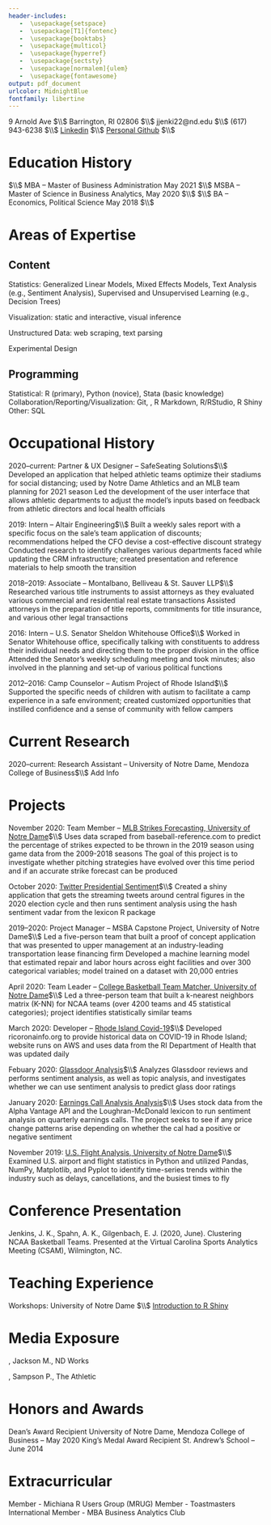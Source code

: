 ```yaml
---
header-includes:
   -  \usepackage{setspace}
   -  \usepackage[T1]{fontenc}
   -  \usepackage{booktabs}
   -  \usepackage{multicol}
   -  \usepackage{hyperref}
   -  \usepackage{sectsty}
   -  \usepackage[normalem]{ulem}
   -  \usepackage{fontawesome}
output: pdf_document
urlcolor: MidnightBlue
fontfamily: libertine
---
```


\title{\textsc{Joseph K. Jenkins}}
\maketitle
\rule{7in}{1.0pt}

\allsectionsfont{\sffamily\underline}

\normalsize
9 Arnold Ave $\\$
Barrington, RI 02806 $\\$
jjenki22@nd.edu $\\$
\faMobilePhone \hspace{.36cm} (617) 943-6238 $\\$
\href{https://www.linkedin.com/in/josephkjenkins/}{\faLinkedinSquare} \hspace{.16cm} [Linkedin](https://www.linkedin.com/in/josephkjenkins/) $\\$
\href{https://github.com/jjenki22}{\faGithub} \hspace{.16cm} [Personal Github](https://github.com/jjenki22) $\\$

\normalsize

# Education History

\textbf{University of Notre Dame, Mendoza College of Business} $\\$
  MBA -- Master of Business Administration \hfill May 2021 $\\$
  MSBA -- Master of Science in Business Analytics, \emph{magna cum laude} \hfill May 2020 $\\$
\textbf{University of Rochester}$\\$
  BA -- Economics, Political Science \hfill May 2018 $\\$

# Areas of Expertise

## Content

Statistics: Generalized Linear Models, Mixed Effects Models, Text Analysis (e.g., Sentiment Analysis), Supervised and Unsupervised Learning (e.g., Decision Trees)

Visualization: static and interactive, visual inference

Unstructured Data: web scraping, text parsing

Experimental Design

## Programming

Statistical: R (primary), Python (novice), Stata (basic knowledge)
\newline Collaboration/Reporting/Visualization: Git, \LaTeX, R Markdown, R/RStudio, R Shiny 
\newline Other: SQL 

# Occupational History

\hangindent=0.5in 2020--current: Partner & UX Designer -- SafeSeating Solutions$\\$
Developed an application that helped athletic teams optimize their stadiums for social distancing; used by Notre Dame Athletics and an MLB team planning for 2021 season
\newline Led the development of the user interface that allows athletic departments to adjust the model’s inputs based on feedback from athletic directors and local health officials

\hangindent=0.5in 2019: Intern -- Altair Engineering$\\$
Built a weekly sales report with a specific focus on the sale’s team application of discounts; recommendations helped the CFO devise a cost-effective discount strategy 
\newline Conducted research to identify challenges various departments faced while updating the CRM infrastructure; created presentation and reference materials to help smooth the transition

\hangindent=0.5in 2018--2019: Associate -- Montalbano, Belliveau & St. Sauver LLP$\\$
Researched various title instruments to assist attorneys as they evaluated various commercial and residential real estate transactions
\newline Assisted attorneys in the preparation of title reports, commitments for title insurance, and various other legal transactions

\hangindent=0.5in 2016: Intern -- U.S. Senator Sheldon Whitehouse Office$\\$
Worked in Senator Whitehouse office, specifically talking with constituents to address their individual needs and directing them to the proper division in the office
\newline Attended the Senator's weekly scheduling meeting and took minutes; also involved in the planning and set-up of various political functions

\hangindent=0.5in 2012--2016: Camp Counselor -- Autism Project of Rhode Island$\\$
Supported the specific needs of children with autism to facilitate a camp experience in a safe environment; created customized opportunities that instilled confidence and a sense of community with fellow campers

# Current Research
\hangindent=0.5in 2020--current: Research Assistant -- University of Notre Dame, Mendoza College of Business$\\$
Add Info

# Projects

\hangindent=0.5in November 2020: Team Member -- [MLB Strikes Forecasting, University of Notre Dame](https://github.com/jjenki22/BaseballForcastProject)$\\$
Uses data scraped from baseball-reference.com to predict the percentage of strikes expected to be thrown in the 2019 season using game data from the 2009-2018 seasons
\newline The goal of this project is to investigate whether pitching strategies have evolved over this time period and if an accurate strike forecast can be produced

\hangindent=0.5in October 2020: [Twitter Presidential Sentiment](https://github.com/jjenki22/Twitter-President-Sentiment)$\\$
Created a shiny application that gets the streaming tweets around central figures in the 2020 election cycle and then runs sentiment analysis using the hash sentiment vadar from the lexicon R package

\hangindent=0.5in 2019--2020: Project Manager -- MSBA Capstone Project, University of Notre Dame$\\$
Led a five-person team that built a proof of concept application that was presented to upper management at an industry-leading transportation lease financing firm
\newline Developed a machine learning model that estimated repair and labor hours across eight facilities and over 300 categorical variables; model trained on a dataset with 20,000 entries

\hangindent=0.5in April 2020: Team Leader -- [College Basketball Team Matcher, University of Notre Dame](http://ncaa.joejenks.com/)$\\$
Led a three-person team that built a k-nearest neighbors matrix (K-NN) for NCAA teams (over 4200 teams and 45 statistical categories); project identifies statistically similar teams

\hangindent=0.5in March 2020: Developer -- [Rhode Island Covid-19](http://ricoronainfo.org/)$\\$
Developed ricoronainfo.org to provide historical data on COVID-19 in Rhode Island; website runs on AWS and uses data from the RI Department of Health that was updated daily

\hangindent=0.5in Febuary 2020: [Glassdoor Analysis](https://github.com/jjenki22/Glassdoor-Analysis)$\\$
Analyzes Glassdoor reviews and performs sentiment analysis, as well as topic analysis, and investigates whether we can use sentiment analysis to predict glass door ratings

\hangindent=0.5in January 2020: [Earnings Call Analysis Analysis](https://github.com/jjenki22/Earning-Call-Analysis)$\\$
Uses stock data from the Alpha Vantage API and the Loughran-McDonald lexicon to run sentiment analysis on quarterly earnings calls. The project seeks to see if any price change patterns arise depending on whether the cal had a positive or negative sentiment

\hangindent=0.5in November 2019: [U.S. Flight Analysis, University of Notre Dame](https://github.com/jjenki22/Flight-Analysis)$\\$
Examined U.S. airport and flight statistics in Python and utilized Pandas, NumPy, Matplotlib, and Pyplot to identify time-series trends within the industry such as delays, cancellations, and the busiest times to fly

# Conference Presentation 

\hangindent=0.5in Jenkins, J. K., Spahn, A. K., Gilgenbach, E. J. (2020, June). Clustering NCAA Basketball Teams. Presented at the Virtual Carolina Sports Analytics Meeting (CSAM), Wilmington, NC.

# Teaching Experience

\hangindent=0.5in Workshops: University of Notre Dame $\\$
[Introduction to R Shiny](https://github.com/jjenki22/ShinyWorkshop)

# Media Exposure
[\emph{Finding A Seat: 2 Business Profs And A Grad Student Built An App To Help Sports Venues With Physical Distancing}](https://ndworks.nd.edu/news/finding-a-seat-2-business-profs-and-a-grad-student-built-an-app-to-help-sports-venues-with-physical-distancing/), Jackson M., ND Works

[\emph{Inside Notre Dame's analytics heavy solytion to socially distancing its stadium}](https://theathletic.com/2035830/2020/09/01/notre-dame-stadium-attendance-analytics-safeseating-solutions/), Sampson P., The Athletic

# Honors and Awards

Dean's Award Recipient University of Notre Dame, Mendoza College of Business -- May 2020
\newline King's Medal Award Recipient St. Andrew's School -- June 2014

# Extracurricular

Member - Michiana R Users Group (MRUG)
\newline Member - Toastmasters International
\newline Member - MBA Business Analytics Club
